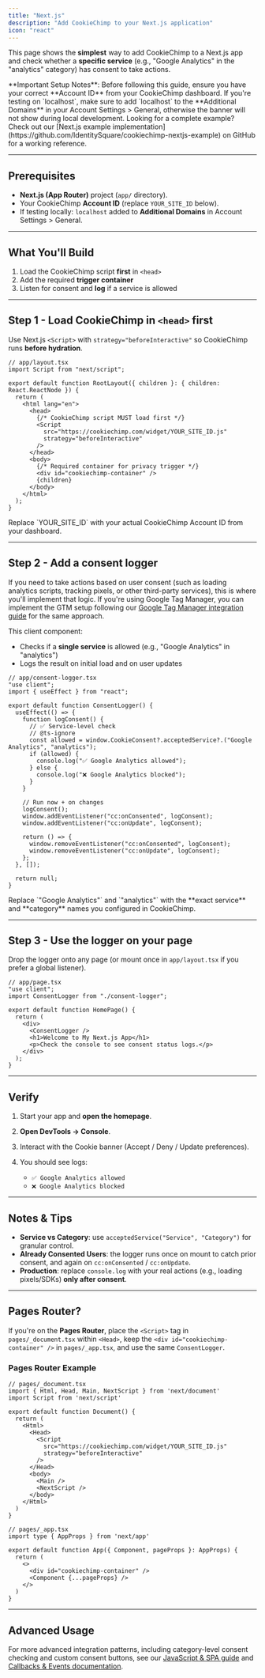```yaml
---
title: "Next.js"
description: "Add CookieChimp to your Next.js application"
icon: "react"
---
```


This page shows the **simplest** way to add CookieChimp to a Next.js app and check whether a **specific service** (e.g., "Google Analytics" in the "analytics" category) has consent to take actions.

<Info>
  **Important Setup Notes**: Before following this guide, ensure you have your correct **Account ID** from your CookieChimp dashboard. If you're testing on `localhost`, make sure to add `localhost` to the **Additional Domains** in your Account Settings > General, otherwise the banner will not show during local development.
</Info>

<Tip>
  Looking for a complete example? Check out our [Next.js example implementation](https://github.com/IdentitySquare/cookiechimp-nextjs-example) on GitHub for a working reference.
</Tip>

---

## Prerequisites

- **Next.js (App Router)** project (`app/` directory).
- Your CookieChimp **Account ID** (replace `YOUR_SITE_ID` below).
- If testing locally: `localhost` added to **Additional Domains** in Account Settings > General.

---

## What You'll Build

1) Load the CookieChimp script **first** in `<head>`  
2) Add the required **trigger container**  
3) Listen for consent and **log** if a service is allowed

---

## Step 1 - Load CookieChimp in `<head>` first

Use Next.js `<Script>` with `strategy="beforeInteractive"` so CookieChimp runs **before hydration**.

```tsx
// app/layout.tsx
import Script from "next/script";

export default function RootLayout({ children }: { children: React.ReactNode }) {
  return (
    <html lang="en">
      <head>
        {/* CookieChimp script MUST load first */}
        <Script
          src="https://cookiechimp.com/widget/YOUR_SITE_ID.js"
          strategy="beforeInteractive"
        />
      </head>
      <body>
        {/* Required container for privacy trigger */}
        <div id="cookiechimp-container" />
        {children}
      </body>
    </html>
  );
}
```

<Warning>
  Replace `YOUR_SITE_ID` with your actual CookieChimp Account ID from your dashboard.
</Warning>

---

## Step 2 - Add a consent logger

If you need to take actions based on user consent (such as loading analytics scripts, tracking pixels, or other third-party services), this is where you'll implement that logic. If you're using Google Tag Manager, you can implement the GTM setup following our [Google Tag Manager integration guide](/docs/installation/google-tag-manager) for the same approach.

This client component:

* Checks if a **single service** is allowed (e.g., "Google Analytics" in "analytics")
* Logs the result on initial load and on user updates

```tsx
// app/consent-logger.tsx
"use client";
import { useEffect } from "react";

export default function ConsentLogger() {
  useEffect(() => {
    function logConsent() {
      // ✅ Service-level check
      // @ts-ignore
      const allowed = window.CookieConsent?.acceptedService?.("Google Analytics", "analytics");
      if (allowed) {
        console.log("✅ Google Analytics allowed");
      } else {
        console.log("❌ Google Analytics blocked");
      }
    }

    // Run now + on changes
    logConsent();
    window.addEventListener("cc:onConsented", logConsent);
    window.addEventListener("cc:onUpdate", logConsent);

    return () => {
      window.removeEventListener("cc:onConsented", logConsent);
      window.removeEventListener("cc:onUpdate", logConsent);
    };
  }, []);

  return null;
}
```

<Info>
  Replace `"Google Analytics"` and `"analytics"` with the **exact service** and **category** names you configured in CookieChimp.
</Info>

---

## Step 3 - Use the logger on your page

Drop the logger onto any page (or mount once in `app/layout.tsx` if you prefer a global listener).

```tsx
// app/page.tsx
"use client";
import ConsentLogger from "./consent-logger";

export default function HomePage() {
  return (
    <div>
      <ConsentLogger />
      <h1>Welcome to My Next.js App</h1>
      <p>Check the console to see consent status logs.</p>
    </div>
  );
}
```

---

## Verify

1. Start your app and **open the homepage**.
2. **Open DevTools → Console**.
3. Interact with the Cookie banner (Accept / Deny / Update preferences).
4. You should see logs:

   * `✅ Google Analytics allowed`
   * `❌ Google Analytics blocked`

---

## Notes & Tips

* **Service vs Category**: use `acceptedService("Service", "Category")` for granular control.
* **Already Consented Users**: the logger runs once on mount to catch prior consent, and again on `cc:onConsented` / `cc:onUpdate`.
* **Production**: replace `console.log` with your real actions (e.g., loading pixels/SDKs) **only after consent**.

---

## Pages Router?

If you're on the **Pages Router**, place the `<Script>` tag in `pages/_document.tsx` within `<Head>`, keep the `<div id="cookiechimp-container" />` in `pages/_app.tsx`, and use the same `ConsentLogger`.

### Pages Router Example

```tsx
// pages/_document.tsx
import { Html, Head, Main, NextScript } from 'next/document'
import Script from 'next/script'

export default function Document() {
  return (
    <Html>
      <Head>
        <Script
          src="https://cookiechimp.com/widget/YOUR_SITE_ID.js"
          strategy="beforeInteractive"
        />
      </Head>
      <body>
        <Main />
        <NextScript />
      </body>
    </Html>
  )
}
```

```tsx
// pages/_app.tsx
import type { AppProps } from 'next/app'

export default function App({ Component, pageProps }: AppProps) {
  return (
    <>
      <div id="cookiechimp-container" />
      <Component {...pageProps} />
    </>
  )
}
```

---

## Advanced Usage

For more advanced integration patterns, including category-level consent checking and custom consent buttons, see our [JavaScript & SPA guide](/docs/installation/single-page-applications) and [Callbacks & Events documentation](/docs/advanced/callbacks-events).

